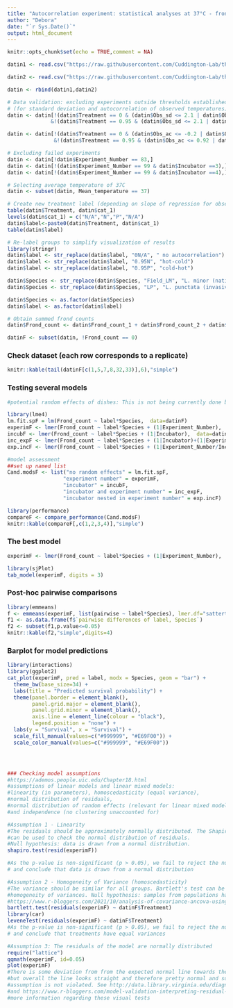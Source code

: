 ---
title: "Autocorrelation experiment: statistical analyses at 37°C - frond count"
author: "Debora"
date: "`r Sys.Date()`"
output: html_document
---

```{r setup, include=FALSE}
knitr::opts_chunk$set(echo = TRUE,comment = NA)
```

```{r, include=F, warning=FALSE, message=FALSE}
datin1 <- read.csv("https://raw.githubusercontent.com/Cuddington-Lab/thermal-experiments/main/metafile_autocorrelation_2022-2023.csv",header=TRUE, stringsAsFactors = TRUE,fileEncoding="UTF-8-BOM")

datin2 <- read.csv("https://raw.githubusercontent.com/Cuddington-Lab/thermal-experiments/main/metafile_autocorrelation_2021-2022.csv",header=TRUE, stringsAsFactors = TRUE,fileEncoding="UTF-8-BOM")

datin <- rbind(datin1,datin2)

# Data validation: excluding experiments outside thresholds established in my methods section
# (for standard deviation and autocorrelation of observed temperatures)
datin <- datin[!(datin$Treatment == 0 & (datin$Obs_sd <= 2.1 | datin$Obs_sd >= 2.9))
              &!(datin$Treatment == 0.95 & (datin$Obs_sd <= 2.1 | datin$Obs_sd >= 2.9)),]

datin <- datin[!(datin$Treatment == 0 & (datin$Obs_ac <= -0.2 | datin$Obs_ac >= 0.2))
               &!(datin$Treatment == 0.95 & (datin$Obs_ac <= 0.92 | datin$Obs_ac >= 0.98)),]

# Excluding failed experiments
datin <- datin[!datin$Experiment_Number == 83,]
datin <- datin[!(datin$Experiment_Number == 99 & datin$Incubator ==3),]
datin <- datin[!(datin$Experiment_Number == 99 & datin$Incubator ==4),]

# Selecting average temperature of 37C
datin <- subset(datin, Mean_temperature == 37)

# Create new treatment label (depending on slope of regression for observed temperature series)
table(datin$Treatment, datin$cat_1)
levels(datin$cat_1) = c("N/A","N","P","N/A")
datin$label<-paste0(datin$Treatment, datin$cat_1)
table(datin$label)

# Re-label groups to simplify visualization of results
library(stringr)
datin$label <- str_replace(datin$label, "0N/A", " no autocorrelation")
datin$label <- str_replace(datin$label, "0.95N", "hot-cold")
datin$label <- str_replace(datin$label, "0.95P", "cold-hot")

datin$Species <- str_replace(datin$Species, "Field_LM", "L. minor (native)")
datin$Species <- str_replace(datin$Species, "LP", "L. punctata (invasive)")

datin$Species <- as.factor(datin$Species)
datin$label <- as.factor(datin$label)

# Obtain summed frond counts
datin$Frond_count <- datin$Frond_count_1 + datin$Frond_count_2 + datin$Frond_count_3

datinF <- subset(datin, !Frond_count == 0)
```

### Check dataset (each row corresponds to a replicate)
```{r,echo=FALSE, warning=FALSE, message=FALSE}
knitr::kable(tail(datinF[c(1,5,7,8,32,33)],6),"simple")
```

### Testing several models
```{r,echo=FALSE, warning=FALSE, message=FALSE}
#potential random effects of dishes: This is not being currently done because previous analyses showed that there are no effects of dishes to any of the measurements taken during the experiment

library(lme4)
lm.fit.spF = lm(Frond_count ~ label*Species,  data=datinF)
experimF <- lmer(Frond_count ~ label*Species + (1|Experiment_Number),  data=datinF)
incubF <- lmer(Frond_count ~ label*Species + (1|Incubator),  data=datinF)
inc_expF <- lmer(Frond_count ~ label*Species + (1|Incubator)+(1|Experiment_Number),  data=datinF)
exp.incF <- lmer(Frond_count ~ label*Species + (1|Experiment_Number/Incubator),  data=datinF)

#model assessment
##set up named list
Cand.modsF <- list("no random effects" = lm.fit.spF,
                  "experiment number" = experimF,
                  "incubator" = incubF, 
                  "incubator and experiment number" = inc_expF,
                  "incubator nested in experiment number" = exp.incF)
```


```{r,echo=FALSE, warning=FALSE, message=FALSE}
library(performance)
compareF <- compare_performance(Cand.modsF)
knitr::kable(compareF[,c(1,2,3,4)],"simple")
```

### The best model
```{r echo=TRUE, message=FALSE, warning=FALSE}
experimF <- lmer(Frond_count ~ label*Species + (1|Experiment_Number),  data=datinF)
```

```{r,echo=FALSE, warning=FALSE, message=FALSE}
library(sjPlot)
tab_model(experimF, digits = 3)
```

### Post-hoc pairwise comparisons
```{r,echo=FALSE, warning=FALSE, message=FALSE}
library(emmeans)
f <- emmeans(experimF, list(pairwise ~ label*Species), lmer.df="satterthwaite")
f1 <- as.data.frame(f$`pairwise differences of label, Species`)
f2 <- subset(f1,p.value<=0.05)
knitr::kable(f2,"simple",digits=4)

```

### Barplot for model predictions
```{r,echo=FALSE, warning=FALSE, message=FALSE}
library(interactions)
library(ggplot2)
cat_plot(experimF, pred = label, modx = Species, geom = "bar") + 
  theme_bw(base_size=34) +
  labs(title = "Predicted survival probability") +
  theme(panel.border = element_blank(), 
        panel.grid.major = element_blank(),
        panel.grid.minor = element_blank(), 
        axis.line = element_line(colour = "black"),
        legend.position = "none") +
  labs(y = "Survival", x = "Survival") +
  scale_fill_manual(values=c("#999999", "#E69F00")) +
  scale_color_manual(values=c("#999999", "#E69F00")) 




### Checking model assumptions
#https://ademos.people.uic.edu/Chapter18.html
#assumptions of linear models and linear mixed models: 
#linearity (in parameters), homoscedasticity (equal variance), 
#normal distribution of residuals, 
#normal distribution of random effects (relevant for linear mixed models only), 
#and independence (no clustering unaccounted for)

#Assumption 1 - Linearity
#The residuals should be approximately normally distributed. The Shapiro-Wilk test 
#can be used to check the normal distribution of residuals. 
#Null hypothesis: data is drawn from a normal distribution.
shapiro.test(resid(experimF))

#As the p-value is non-significant (p > 0.05), we fail to reject the null hypothesis 
# and conclude that data is drawn from a normal distribution

#Assumption 2 - Homogeneity of Variance (homoscedasticity)
#The variance should be similar for all groups. Bartlett's test can be used to check the
#homogeneity of variances. Null hypothesis: samples from populations have equal variances
#https://www.r-bloggers.com/2021/10/analysis-of-covariance-ancova-using-r/
bartlett.test(residuals(experimF) ~ datinF$Treatment)
library(car)
leveneTest(residuals(experimF) ~ datinF$Treatment)
#As the p-value is non-significant (p > 0.05), we fail to reject the null hypothesis 
# and conclude that treatments have equal variances

#Assumption 3: The residuals of the model are normally distributed
require("lattice")
qqmath(experimF, id=0.05)
plot(experimF)
#There is some deviation from from the expected normal line towards the tails, 
#but overall the line looks straight and therefore pretty normal and suggests that the 
#assumption is not violated. See http://data.library.virginia.edu/diagnostic-plots/ 
#and https://www.r-bloggers.com/model-validation-interpreting-residual-plots/ for 
#more information regarding these visual tests
```

